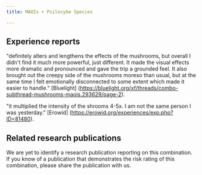 ---
title: MAOIs + Psilocybe Species

---

## Experience reports

"definitely alters and lengthens the effects of the mushrooms, but overall I didn't find it much more powerful, just different. It made the visual effects more dramatic and pronounced and gave the trip a grounded feel. It also brought out the creepy side of the mushrooms moreso than usual, but at the same time I felt emotionally disconnected to some extent which made it easier to handle." [Bluelight] (https://bluelight.org/xf/threads/combo-subthread-mushrooms-maois.293629/page-2).

"it multiplied the intensity of the shrooms 4-5x. I am not the same person I was yesterday." [Erowid] (https://erowid.org/experiences/exp.php?ID=81480).

## Related research publications

We are yet to identify a research publication reporting on this combination. If you know of a publication that demonstrates the risk rating of this combination, please share the publication with us.



